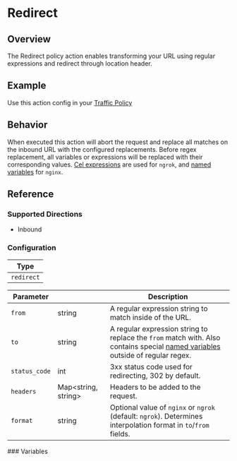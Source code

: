 
# Redirect

## Overview

The Redirect policy action enables transforming your URL using regular expressions and redirect through location header.

## Example

Use this action config in your [Traffic Policy](/docs/http/traffic-policy/index.mdx)

<ExampleHTTP />

## Behavior

When executed this action will abort the request and replace all matches on the inbound URL with the configured replacements. Before regex replacement, all variables or expressions will be replaced with their corresponding values. [Cel expressions](https://ngrok.com/docs/http/traffic-policy/expressions) are used for `ngrok`, and [named variables](#named-variables) for `nginx`.

## Reference

### Supported Directions

- Inbound

### Configuration

| Type       |
| ---------- |
| `redirect` |

| Parameter     | &nbsp;                    | Description                                                                                                                                       |
| ------------- | ------------------------- | ------------------------------------------------------------------------------------------------------------------------------------------------- |
| `from`        | string                    | A regular expression string to match inside of the URL.                                                                                           |
| `to`          | string                    | A regular expression string to replace the `from` match with. Also contains special [named variables](#named-variables) outside of regular regex. |
| `status_code` | int                       | 3xx status code used for redirecting, 302 by default.                                                                                             |
| `headers`     | Map&lt;string, string&gt; | Headers to be added to the request.                                                                                                               |
| `format`      | string                    | Optional value of `nginx` or `ngrok` (default: `ngrok`). Determines interpolation format in `to`/`from` fields.                                   |

<NamedVariblesTemplates />
<VariableInterpolation type="redirect" />
### Variables
<HttpHeaderTemplates />
